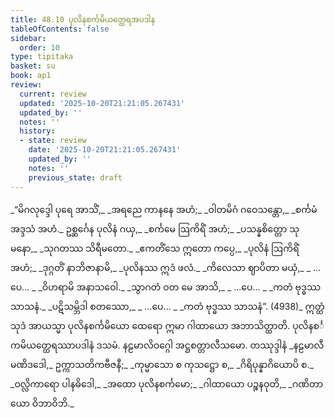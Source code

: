 ```yaml
---
title: 48.10 ပုလိနစင်္ကမိယတ္ထေရအပဒါန
tableOfContents: false
sidebar:
  order: 10
type: tipitaka
basket: su
book: ap1
review:
  current: review
  updated: '2025-10-20T21:21:05.267431'
  updated_by: ''
  notes: ''
  history:
  - state: review
    date: '2025-10-20T21:21:05.267431'
    updated_by: ''
    notes: ''
    previous_state: draft
---
```



<DynamicBreadcrumb />


<ReviewStatus review={frontmatter.review} showDetails={true} />

<HypothesisAnnotation frontmatter={frontmatter} />

<Division number="90" book="ap1" e="ch" v="20" p="436">

<Paragraph number="6173" type="verses" book="ap1">
_“မိဂလုဒ္ဒေါ ပုရေ အာသိံ,_  
_အရညေ ကာနနေ အဟံ;_  
_ဝါတမိဂံ ဂဝေသန္တော,_  
_စင်္ကမံ အဒ္ဒသံ အဟံ._  

</Paragraph>

</Division>
<Division number="91" book="ap1" e="ch" v="20" p="436">

<Paragraph number="6174" type="verses" book="ap1">
ဥစ္ဆင်္ဂေန ပုလိနံ ဂယှ,_  
_စင်္ကမေ ဩကိရိံ အဟံ;_  
_ပသန္နစိတ္တော သုမနော,_  
_သုဂတဿ သိရီမတော._  

</Paragraph>

</Division>
<Division number="92" book="ap1" e="ch" v="20" p="436">

<Paragraph number="6175" type="verses" book="ap1">
_ဧကတိံသေ ဣတော ကပ္ပေ,_  
_ပုလိနံ ဩကိရိံ အဟံ;_  
_ဒုဂ္ဂတိံ နာဘိဇာနာမိ,_  
_ပုလိနဿ ဣဒံ ဖလံ._  

</Paragraph>

</Division>
<Division number="93" book="ap1" e="ch" v="20" p="436">

<Paragraph number="6176" type="verses" book="ap1">
_ကိလေသာ ဈာပိတာ မယှံ,_  
_ …ပေ… _  
_ဝိဟရာမိ အနာသဝေါ._  

</Paragraph>

</Division>
<Division number="94" book="ap1" e="ch" v="20" p="436">

<Paragraph number="6177" type="verses" book="ap1">
_သွာဂတံ ဝတ မေ အာသိ,_  
_ …ပေ… _  
_ကတံ ဗုဒ္ဓဿ သာသနံ._  

</Paragraph>

</Division>
<Division number="95" book="ap1" e="ch" v="20" p="436">

<Paragraph number="6178" type="verses" book="ap1">
_ပဋိသမ္ဘိဒါ စတဿော,_  
_ …ပေ… _  
_ကတံ ဗုဒ္ဓဿ သာသနံ”. (4938)_  

</Paragraph>

<Paragraph number="6179" book="ap1">
ဣတ္ထံ သုဒံ အာယသ္မာ ပုလိနစင်္ကမိယော ထေရော ဣမာ ဂါထာယော အဘာသိတ္ထာတိ.

</Paragraph>
</Division>

<Paragraph number="6180" type="center" book="ap1">
ပုလိနစင်္ကမိယတ္ထေရဿာပဒါနံ ဒသမံ.



</Paragraph>

<Paragraph number="6181" type="center" book="ap1">
နဠမာလိဝဂ္ဂေါ အဋ္ဌစတ္တာလီသမော.



</Paragraph>

<Paragraph number="6182" type="center" book="ap1">
တဿုဒ္ဒါနံ


</Paragraph>

<Paragraph number="6183" type="verses" book="ap1">
_နဠမာလီ မဏိဒဒေါ,_  
ဥက္ကာသတိကဗီဇနီ;_  
_ကုမ္မာသော စ ကုသဋ္ဌော စ,_  
_ဂိရိပုန္နာဂိယောပိ စ._  

</Paragraph>

<Paragraph number="6184" type="verses" book="ap1">
_ဝလ္လိကာရော ပါနဓိဒေါ,_  
_အထော ပုလိနစင်္ကမော;_  
_ဂါထာယော ပဉ္စနဝုတိ,_  
_ဂဏိတာယော ဝိဘာဝိဘိ._
</Paragraph>